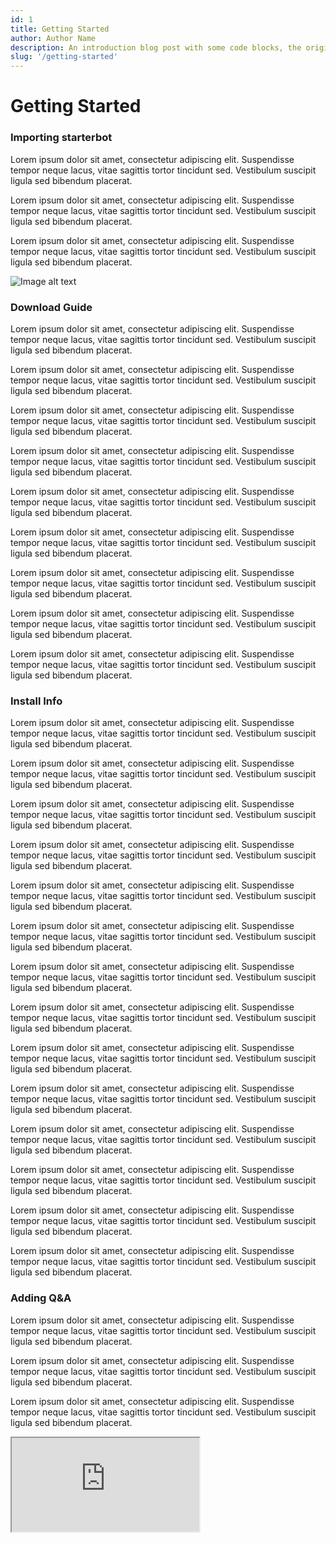 ```yaml
---
id: 1
title: Getting Started
author: Author Name
description: An introduction blog post with some code blocks, the original
slug: '/getting-started'
---
```


<ThreeCols>
    <Sidebar
        classes="relative md:top-6 md:sticky"
        sections={[
            {
                id: 'importing-starterbot',
                label: 'Importing starterbot',
                subsections: [
                    {
                        id: 'download-guide',
                        label: 'Download Guide'
                    },
                    {
                        id: 'install-info',
                        label: 'Install Info'
                    }
                ]
            },
            {
                id: 'adding-qna',
                label: 'Adding Q&A'
            },
            {
                id: 'deploying-botpress',
                label: 'Deploying Botpress',
                subsections: [
                    {
                        id: 'deploy-guide',
                        label: 'Deploy Guide'
                    }
                ]
            },
            {
                id: 'integrating-channels',
                label: 'Integrating Channels'
            }
        ]}
    />
    <Main>
        <h1 className="font-bold text-3xl mb-6">Getting Started</h1>
        <Sections>
            <div id="importing-starterbot">
                <h3 className="font-bold text-2xl mb-3">Importing starterbot</h3>
                <p className="mb-6">
                    Lorem ipsum dolor sit amet, consectetur adipiscing elit. Suspendisse tempor
                    neque lacus, vitae sagittis tortor tincidunt sed. Vestibulum suscipit ligula sed
                    bibendum placerat.
                </p>
                <p className="mb-6">
                    Lorem ipsum dolor sit amet, consectetur adipiscing elit. Suspendisse tempor
                    neque lacus, vitae sagittis tortor tincidunt sed. Vestibulum suscipit ligula sed
                    bibendum placerat.
                </p>
                <p className="mb-6">
                    Lorem ipsum dolor sit amet, consectetur adipiscing elit. Suspendisse tempor
                    neque lacus, vitae sagittis tortor tincidunt sed. Vestibulum suscipit ligula sed
                    bibendum placerat.
                </p>
                <Img
                    src="https://botpress.com/_next/image?url=https%3A%2F%2Fcontent.botpress.com%2Fuploads%2Fgetting-started-with-botpress.webp&w=3840&q=60"
                    alt="Image alt text"
                    height={428}
                    caption="Optional caption under image. 👍"
                />
                <div id="download-guide">
                    <h3 className="font-bold text-2xl mb-3">Download Guide</h3>
                    <p className="mb-6">
                        Lorem ipsum dolor sit amet, consectetur adipiscing elit. Suspendisse tempor
                        neque lacus, vitae sagittis tortor tincidunt sed. Vestibulum suscipit ligula
                        sed bibendum placerat.
                    </p>
                    <p className="mb-6">
                        Lorem ipsum dolor sit amet, consectetur adipiscing elit. Suspendisse tempor
                        neque lacus, vitae sagittis tortor tincidunt sed. Vestibulum suscipit ligula
                        sed bibendum placerat.
                    </p>
                    <p className="mb-6">
                        Lorem ipsum dolor sit amet, consectetur adipiscing elit. Suspendisse tempor
                        neque lacus, vitae sagittis tortor tincidunt sed. Vestibulum suscipit ligula
                        sed bibendum placerat.
                    </p>
                    <p className="mb-6">
                        Lorem ipsum dolor sit amet, consectetur adipiscing elit. Suspendisse tempor
                        neque lacus, vitae sagittis tortor tincidunt sed. Vestibulum suscipit ligula
                        sed bibendum placerat.
                    </p>
                    <p className="mb-6">
                        Lorem ipsum dolor sit amet, consectetur adipiscing elit. Suspendisse tempor
                        neque lacus, vitae sagittis tortor tincidunt sed. Vestibulum suscipit ligula
                        sed bibendum placerat.
                    </p>
                    <p className="mb-6">
                        Lorem ipsum dolor sit amet, consectetur adipiscing elit. Suspendisse tempor
                        neque lacus, vitae sagittis tortor tincidunt sed. Vestibulum suscipit ligula
                        sed bibendum placerat.
                    </p>
                    <p className="mb-6">
                        Lorem ipsum dolor sit amet, consectetur adipiscing elit. Suspendisse tempor
                        neque lacus, vitae sagittis tortor tincidunt sed. Vestibulum suscipit ligula
                        sed bibendum placerat.
                    </p>
                    <p className="mb-6">
                        Lorem ipsum dolor sit amet, consectetur adipiscing elit. Suspendisse tempor
                        neque lacus, vitae sagittis tortor tincidunt sed. Vestibulum suscipit ligula
                        sed bibendum placerat.
                    </p>
                    <p className="mb-6">
                        Lorem ipsum dolor sit amet, consectetur adipiscing elit. Suspendisse tempor
                        neque lacus, vitae sagittis tortor tincidunt sed. Vestibulum suscipit ligula
                        sed bibendum placerat.
                    </p>
                </div>
                <div id="install-info">
                    <h3 className="font-bold text-2xl mb-3">Install Info</h3>
                    <p className="mb-6">
                        Lorem ipsum dolor sit amet, consectetur adipiscing elit. Suspendisse tempor
                        neque lacus, vitae sagittis tortor tincidunt sed. Vestibulum suscipit ligula
                        sed bibendum placerat.
                    </p>
                    <p className="mb-6">
                        Lorem ipsum dolor sit amet, consectetur adipiscing elit. Suspendisse tempor
                        neque lacus, vitae sagittis tortor tincidunt sed. Vestibulum suscipit ligula
                        sed bibendum placerat.
                    </p>
                    <p className="mb-6">
                        Lorem ipsum dolor sit amet, consectetur adipiscing elit. Suspendisse tempor
                        neque lacus, vitae sagittis tortor tincidunt sed. Vestibulum suscipit ligula
                        sed bibendum placerat.
                    </p>
                    <p className="mb-6">
                        Lorem ipsum dolor sit amet, consectetur adipiscing elit. Suspendisse tempor
                        neque lacus, vitae sagittis tortor tincidunt sed. Vestibulum suscipit ligula
                        sed bibendum placerat.
                    </p>
                    <p className="mb-6">
                        Lorem ipsum dolor sit amet, consectetur adipiscing elit. Suspendisse tempor
                        neque lacus, vitae sagittis tortor tincidunt sed. Vestibulum suscipit ligula
                        sed bibendum placerat.
                    </p>
                    <p className="mb-6">
                        Lorem ipsum dolor sit amet, consectetur adipiscing elit. Suspendisse tempor
                        neque lacus, vitae sagittis tortor tincidunt sed. Vestibulum suscipit ligula
                        sed bibendum placerat.
                    </p>
                    <p className="mb-6">
                        Lorem ipsum dolor sit amet, consectetur adipiscing elit. Suspendisse tempor
                        neque lacus, vitae sagittis tortor tincidunt sed. Vestibulum suscipit ligula
                        sed bibendum placerat.
                    </p>
                    <p className="mb-6">
                        Lorem ipsum dolor sit amet, consectetur adipiscing elit. Suspendisse tempor
                        neque lacus, vitae sagittis tortor tincidunt sed. Vestibulum suscipit ligula
                        sed bibendum placerat.
                    </p>
                    <p className="mb-6">
                        Lorem ipsum dolor sit amet, consectetur adipiscing elit. Suspendisse tempor
                        neque lacus, vitae sagittis tortor tincidunt sed. Vestibulum suscipit ligula
                        sed bibendum placerat.
                    </p>
                    <p className="mb-6">
                        Lorem ipsum dolor sit amet, consectetur adipiscing elit. Suspendisse tempor
                        neque lacus, vitae sagittis tortor tincidunt sed. Vestibulum suscipit ligula
                        sed bibendum placerat.
                    </p>
                    <p className="mb-6">
                        Lorem ipsum dolor sit amet, consectetur adipiscing elit. Suspendisse tempor
                        neque lacus, vitae sagittis tortor tincidunt sed. Vestibulum suscipit ligula
                        sed bibendum placerat.
                    </p>
                    <p className="mb-6">
                        Lorem ipsum dolor sit amet, consectetur adipiscing elit. Suspendisse tempor
                        neque lacus, vitae sagittis tortor tincidunt sed. Vestibulum suscipit ligula
                        sed bibendum placerat.
                    </p>
                    <p className="mb-6">
                        Lorem ipsum dolor sit amet, consectetur adipiscing elit. Suspendisse tempor
                        neque lacus, vitae sagittis tortor tincidunt sed. Vestibulum suscipit ligula
                        sed bibendum placerat.
                    </p>
                    <p className="mb-6">
                        Lorem ipsum dolor sit amet, consectetur adipiscing elit. Suspendisse tempor
                        neque lacus, vitae sagittis tortor tincidunt sed. Vestibulum suscipit ligula
                        sed bibendum placerat.
                    </p>
                </div>
            </div>
            <div id="adding-qna">
                <h3 className="font-bold text-2xl mb-3">Adding Q&A</h3>
                <p className="mb-6">
                    Lorem ipsum dolor sit amet, consectetur adipiscing elit. Suspendisse tempor
                    neque lacus, vitae sagittis tortor tincidunt sed. Vestibulum suscipit ligula sed
                    bibendum placerat.
                </p>
                <p className="mb-6">
                    Lorem ipsum dolor sit amet, consectetur adipiscing elit. Suspendisse tempor
                    neque lacus, vitae sagittis tortor tincidunt sed. Vestibulum suscipit ligula sed
                    bibendum placerat.
                </p>
                <p className="mb-6">
                    Lorem ipsum dolor sit amet, consectetur adipiscing elit. Suspendisse tempor
                    neque lacus, vitae sagittis tortor tincidunt sed. Vestibulum suscipit ligula sed
                    bibendum placerat.
                </p>
                <Iframe src="https://www.youtube.com/embed/_lOcCH_rNIU" />
                <p className="mb-6">
                    Lorem ipsum dolor sit amet, consectetur adipiscing elit. Suspendisse tempor
                    neque lacus, vitae sagittis tortor tincidunt sed. Vestibulum suscipit ligula sed
                    bibendum placerat.
                </p>
                <p className="mb-6">
                    Lorem ipsum dolor sit amet, consectetur adipiscing elit. Suspendisse tempor
                    neque lacus, vitae sagittis tortor tincidunt sed. Vestibulum suscipit ligula sed
                    bibendum placerat.
                </p>
                <p className="mb-6">
                    Lorem ipsum dolor sit amet, consectetur adipiscing elit. Suspendisse tempor
                    neque lacus, vitae sagittis tortor tincidunt sed. Vestibulum suscipit ligula sed
                    bibendum placerat.
                </p>
                <p className="mb-6">
                    Lorem ipsum dolor sit amet, consectetur adipiscing elit. Suspendisse tempor
                    neque lacus, vitae sagittis tortor tincidunt sed. Vestibulum suscipit ligula sed
                    bibendum placerat.
                </p>
                <p className="mb-6">
                    Lorem ipsum dolor sit amet, consectetur adipiscing elit. Suspendisse tempor
                    neque lacus, vitae sagittis tortor tincidunt sed. Vestibulum suscipit ligula sed
                    bibendum placerat.
                </p>
            </div>
            <div id="deploying-botpress">
                <h3 className="font-bold text-2xl mb-3">Deploying Botpress</h3>
                <p className="mb-6">
                    Lorem ipsum dolor sit amet, consectetur adipiscing elit. Suspendisse tempor
                    neque lacus, vitae sagittis tortor tincidunt sed. Vestibulum suscipit ligula sed
                    bibendum placerat.
                </p>
                <p className="mb-6">
                    Lorem ipsum dolor sit amet, consectetur adipiscing elit. Suspendisse tempor
                    neque lacus, vitae sagittis tortor tincidunt sed. Vestibulum suscipit ligula sed
                    bibendum placerat.
                </p>
                <p className="mb-6">
                    Lorem ipsum dolor sit amet, consectetur adipiscing elit. Suspendisse tempor
                    neque lacus, vitae sagittis tortor tincidunt sed. Vestibulum suscipit ligula sed
                    bibendum placerat.
                </p>
                <Img
                    src="https://botpress.com/_next/image?url=https%3A%2F%2Fcontent.botpress.com%2Fuploads%2Fthumbnail_blog.jpg&w=3840&q=60"
                    alt="Image alt text"
                    height={428}
                    caption="Optional caption under image. 👍"
                />
                <p className="mb-6">
                    Lorem ipsum dolor sit amet, consectetur adipiscing elit. Suspendisse tempor
                    neque lacus, vitae sagittis tortor tincidunt sed. Vestibulum suscipit ligula sed
                    bibendum placerat.
                </p>
                <div id="deploy-guide">
                    <h3 className="font-bold text-2xl mb-3">Deploy Guide</h3>
                    <p className="mb-6">
                        Lorem ipsum dolor sit amet, consectetur adipiscing elit. Suspendisse tempor
                        neque lacus, vitae sagittis tortor tincidunt sed. Vestibulum suscipit ligula
                        sed bibendum placerat.
                    </p>
                    <p className="mb-6">
                        Lorem ipsum dolor sit amet, consectetur adipiscing elit. Suspendisse tempor
                        neque lacus, vitae sagittis tortor tincidunt sed. Vestibulum suscipit ligula
                        sed bibendum placerat.
                    </p>
                    <p className="mb-6">
                        Lorem ipsum dolor sit amet, consectetur adipiscing elit. Suspendisse tempor
                        neque lacus, vitae sagittis tortor tincidunt sed. Vestibulum suscipit ligula
                        sed bibendum placerat.
                    </p>
                    <p className="mb-6">
                        Lorem ipsum dolor sit amet, consectetur adipiscing elit. Suspendisse tempor
                        neque lacus, vitae sagittis tortor tincidunt sed. Vestibulum suscipit ligula
                        sed bibendum placerat.
                    </p>
                    <p className="mb-6">
                        Lorem ipsum dolor sit amet, consectetur adipiscing elit. Suspendisse tempor
                        neque lacus, vitae sagittis tortor tincidunt sed. Vestibulum suscipit ligula
                        sed bibendum placerat.
                    </p>
                    <p className="mb-6">
                        Lorem ipsum dolor sit amet, consectetur adipiscing elit. Suspendisse tempor
                        neque lacus, vitae sagittis tortor tincidunt sed. Vestibulum suscipit ligula
                        sed bibendum placerat.
                    </p>
                    <p className="mb-6">
                        Lorem ipsum dolor sit amet, consectetur adipiscing elit. Suspendisse tempor
                        neque lacus, vitae sagittis tortor tincidunt sed. Vestibulum suscipit ligula
                        sed bibendum placerat.
                    </p>
                    <p className="mb-6">
                        Lorem ipsum dolor sit amet, consectetur adipiscing elit. Suspendisse tempor
                        neque lacus, vitae sagittis tortor tincidunt sed. Vestibulum suscipit ligula
                        sed bibendum placerat.
                    </p>
                    <p className="mb-6">
                        Lorem ipsum dolor sit amet, consectetur adipiscing elit. Suspendisse tempor
                        neque lacus, vitae sagittis tortor tincidunt sed. Vestibulum suscipit ligula
                        sed bibendum placerat.
                    </p>
                </div>
                <p className="mb-6">
                    Lorem ipsum dolor sit amet, consectetur adipiscing elit. Suspendisse tempor
                    neque lacus, vitae sagittis tortor tincidunt sed. Vestibulum suscipit ligula sed
                    bibendum placerat.
                </p>
                <p className="mb-6">
                    Lorem ipsum dolor sit amet, consectetur adipiscing elit. Suspendisse tempor
                    neque lacus, vitae sagittis tortor tincidunt sed. Vestibulum suscipit ligula sed
                    bibendum placerat.
                </p>
                <p className="mb-6">
                    Lorem ipsum dolor sit amet, consectetur adipiscing elit. Suspendisse tempor
                    neque lacus, vitae sagittis tortor tincidunt sed. Vestibulum suscipit ligula sed
                    bibendum placerat.
                </p>
                <p className="mb-6">
                    Lorem ipsum dolor sit amet, consectetur adipiscing elit. Suspendisse tempor
                    neque lacus, vitae sagittis tortor tincidunt sed. Vestibulum suscipit ligula sed
                    bibendum placerat.
                </p>
            </div>
            <div id="integrating-channels">
                <h3 className="font-bold text-2xl mb-3">Integrating Channels</h3>
                <p className="mb-6">
                    Lorem ipsum dolor sit amet, consectetur adipiscing elit. Suspendisse tempor
                    neque lacus, vitae sagittis tortor tincidunt sed. Vestibulum suscipit ligula sed
                    bibendum placerat.
                </p>
                <Img
                    src="https://botpress.com/_next/image?url=https%3A%2F%2Fcontent.botpress.com%2Fuploads%2Fintegrating.png&w=3840&q=60"
                    alt="Image alt text"
                    height={428}
                />
                <p className="mb-6">
                    Lorem ipsum dolor sit amet, consectetur adipiscing elit. Suspendisse tempor
                    neque lacus, vitae sagittis tortor tincidunt sed. Vestibulum suscipit ligula sed
                    bibendum placerat.
                </p>
                <p className="mb-6">
                    Lorem ipsum dolor sit amet, consectetur adipiscing elit. Suspendisse tempor
                    neque lacus, vitae sagittis tortor tincidunt sed. Vestibulum suscipit ligula sed
                    bibendum placerat.
                </p>
                <p className="mb-6">
                    Lorem ipsum dolor sit amet, consectetur adipiscing elit. Suspendisse tempor
                    neque lacus, vitae sagittis tortor tincidunt sed. Vestibulum suscipit ligula sed
                    bibendum placerat.
                </p>
                <p className="mb-6">
                    Lorem ipsum dolor sit amet, consectetur adipiscing elit. Suspendisse tempor
                    neque lacus, vitae sagittis tortor tincidunt sed. Vestibulum suscipit ligula sed
                    bibendum placerat.
                </p>
                <p className="mb-6">
                    Lorem ipsum dolor sit amet, consectetur adipiscing elit. Suspendisse tempor
                    neque lacus, vitae sagittis tortor tincidunt sed. Vestibulum suscipit ligula sed
                    bibendum placerat.
                </p>
                <p className="mb-6">
                    Lorem ipsum dolor sit amet, consectetur adipiscing elit. Suspendisse tempor
                    neque lacus, vitae sagittis tortor tincidunt sed. Vestibulum suscipit ligula sed
                    bibendum placerat.
                </p>
                <p className="mb-6">
                    Lorem ipsum dolor sit amet, consectetur adipiscing elit. Suspendisse tempor
                    neque lacus, vitae sagittis tortor tincidunt sed. Vestibulum suscipit ligula sed
                    bibendum placerat.
                </p>
                <p className="mb-6">
                    Lorem ipsum dolor sit amet, consectetur adipiscing elit. Suspendisse tempor
                    neque lacus, vitae sagittis tortor tincidunt sed. Vestibulum suscipit ligula sed
                    bibendum placerat.
                </p>
                <p className="mb-6">
                    Lorem ipsum dolor sit amet, consectetur adipiscing elit. Suspendisse tempor
                    neque lacus, vitae sagittis tortor tincidunt sed. Vestibulum suscipit ligula sed
                    bibendum placerat.
                </p>
                <p className="mb-6">
                    Lorem ipsum dolor sit amet, consectetur adipiscing elit. Suspendisse tempor
                    neque lacus, vitae sagittis tortor tincidunt sed. Vestibulum suscipit ligula sed
                    bibendum placerat.
                </p>
                <p className="mb-6">
                    Lorem ipsum dolor sit amet, consectetur adipiscing elit. Suspendisse tempor
                    neque lacus, vitae sagittis tortor tincidunt sed. Vestibulum suscipit ligula sed
                    bibendum placerat.
                </p>
                <p className="mb-6">
                    Lorem ipsum dolor sit amet, consectetur adipiscing elit. Suspendisse tempor
                    neque lacus, vitae sagittis tortor tincidunt sed. Vestibulum suscipit ligula sed
                    bibendum placerat.
                </p>
                <p className="mb-6">
                    Lorem ipsum dolor sit amet, consectetur adipiscing elit. Suspendisse tempor
                    neque lacus, vitae sagittis tortor tincidunt sed. Vestibulum suscipit ligula sed
                    bibendum placerat.
                </p>
                <p className="mb-6">
                    Lorem ipsum dolor sit amet, consectetur adipiscing elit. Suspendisse tempor
                    neque lacus, vitae sagittis tortor tincidunt sed. Vestibulum suscipit ligula sed
                    bibendum placerat.
                </p>
                <p className="mb-6">
                    Lorem ipsum dolor sit amet, consectetur adipiscing elit. Suspendisse tempor
                    neque lacus, vitae sagittis tortor tincidunt sed. Vestibulum suscipit ligula sed
                    bibendum placerat.
                </p>
            </div>
        </Sections>
    </Main>
    <RelatedContent classes="hidden lg:block">
        <Iframe src="https://www.youtube.com/embed/_lOcCH_rNIU" />
        <Iframe src="https://www.youtube.com/embed/2OqJoCnBoaE" />
    </RelatedContent>
</ThreeCols>
